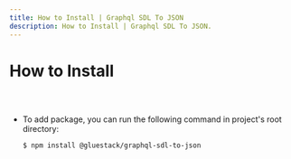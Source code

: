 ```yaml
---
title: How to Install | Graphql SDL To JSON
description: How to Install | Graphql SDL To JSON.
---
```




<Meta title="Graphql SDL To JSON/How to Install" />

# How to Install

##

<br/>

* To add package, you can run the following command in project's root directory:

  ```sh
  $ npm install @gluestack/graphql-sdl-to-json
  ```
